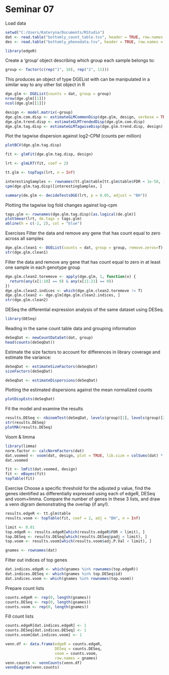 Seminar 07
========================================================

Load data
```r
setwd("C:/Users/Kateryna/Documents/RStudio")
dat <- read.table("bottomly_count_table.tsv", header = TRUE, row.names = 1)
des <- read.table("bottomly_phenodata.tsv", header = TRUE, row.names = 1)
```

```r
library(edgeR)
```

Create a 'group' object describing which group each sample belongs to:
```r
group <- factor(c(rep("1", 10), rep("2", 11)))
```

This produces an object of type DGEList with can be manipulated in a similar way to any other list object in R
```r
dge.glm <- DGEList(counts = dat, group = group)
nrow(dge.glm[[1]])
ncol(dge.glm[[1]])

design <- model.matrix(~group)
dge.glm.com.disp <- estimateGLMCommonDisp(dge.glm, design, verbose = TRUE)
dge.glm.trend.disp <- estimateGLMTrendedDisp(dge.glm.com.disp)
dge.glm.tag.disp <- estimateGLMTagwiseDisp(dge.glm.trend.disp, design)
```

Plot the tagwise dispersion against log2-CPM (counts per million)
```r
plotBCV(dge.glm.tag.disp)

fit <- glmFit(dge.glm.tag.disp, design)

lrt <- glmLRT(fit, coef = 2)

tt.glm <- topTags(lrt, n = Inf)

interestingSamples <- rownames(tt.glm$table[tt.glm$table$FDR < 1e-50, ])
cpm(dge.glm.tag.disp)[interestingSamples, ]

summary(de.glm <- decideTestsDGE(lrt, p = 0.05, adjust = "BH"))
```

Plotting the tagwise log fold changes against log-cpm
```r
tags.glm <- rownames(dge.glm.tag.disp)[as.logical(de.glm)]
plotSmear(lrt, de.tags = tags.glm)
abline(h = c(-2, 2), col = "blue")
```

Exercises
Filter the data and remove any gene that has count equal to zero across all samples 
```r
dge.glm.clean1 <- DGEList(counts = dat, group = group, remove.zeros=T)
str(dge.glm.clean1)
```

Filter the data and remove any gene that has count equal to zero in at least one sample in each genotype group
```r
dge.glm.clean2.toremove <- apply(dge.glm, 1, function(x) {
  return(any(x[1:10] == 0) & any(x[11:21] == 0))
})
dge.glm.clean2.indices <- which(dge.glm.clean2.toremove != T)
dge.glm.clean2 <- dge.glm[dge.glm.clean2.indices, ]
str(dge.glm.clean2)
```

DESeq
the differential expression analysis of the same dataset using DESeq.
```r
library(DESeq)
```

Reading in the same count table data and grouping information
```r
deSeqDat <- newCountDataSet(dat, group)
head(counts(deSeqDat))
```

Estimate the size factors to account for differences in library coverage and estimate the variance:
```r
deSeqDat <- estimateSizeFactors(deSeqDat)
sizeFactors(deSeqDat)

deSeqDat <- estimateDispersions(deSeqDat)
```

Plotting the estimated dispersions against the mean normalized counts
```r
plotDispEsts(deSeqDat)
```

Fit the model and examine the results
```r
results.DESeq <- nbinomTest(deSeqDat, levels(group)[1], levels(group)[2])
str(results.DESeq)
plotMA(results.DESeq)
```

Voom & limma
```r
library(limma)
norm.factor <- calcNormFactors(dat)
dat.voomed <- voom(dat, design, plot = TRUE, lib.size = colSums(dat) * norm.factor)
dat.voomed

fit <- lmFit(dat.voomed, design)
fit <- eBayes(fit)
topTable(fit)
```

Exercise
Choose a specific threshold for the adjusted p value, find the genes identified 
as differentially expressed using each of edgeR, DESeq and voom+limma. 
Compare the number of genes in these 3 lists, and draw a venn digram demonstrating
the overlap (if any!).

```r
results.edgeR <- tt.glm$table
results.voom <- topTable(fit, coef = 2, adj = "BH", n = Inf)

limit <- 0.01
top.edgeR <- results.edgeR[which(results.edgeR$FDR < limit), ]
top.DESeq <- results.DESeq[which(results.DESeq$padj < limit), ]
top.voom <- results.voom[which(results.voom$adj.P.Val < limit), ]

gnames <- rownames(dat)
```

Filter out indices of top genes
```r
dat.indices.edgeR <- which(gnames %in% rownames(top.edgeR))
dat.indices.DESeq <- which(gnames %in% top.DESeq$id)
dat.indices.voom <- which(gnames %in% rownames(top.voom))
```

Prepare count lists
```r
counts.edgeR <- rep(0, length(gnames))
counts.DESeq <- rep(0, length(gnames))
counts.voom <- rep(0, length(gnames))
```

Fill count lists
```r
counts.edgeR[dat.indices.edgeR] <- 1
counts.DESeq[dat.indices.DESeq] <- 1
counts.voom[dat.indices.voom] <- 1

venn.df <- data.frame(edgeR = counts.edgeR, 
                      DESeq = counts.DESeq, 
                      voom = counts.voom, 
                      row.names = gnames)
venn.counts <- vennCounts(venn.df)
vennDiagram(venn.counts)
```